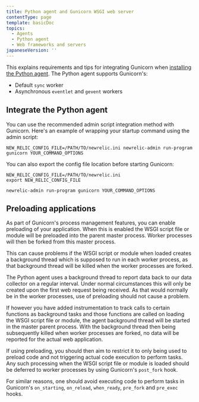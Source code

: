 ```yaml
---
title: Python agent and Gunicorn WSGI web server
contentType: page
template: basicDoc
topics:
  - Agents
  - Python agent
  - Web frameworks and servers
japaneseVersion: ''
---
```


This explains requirements and tips for integrating Gunicorn when [installing the Python agent](/docs/agents/python-agent/installation-configuration/python-agent-installation). The Python agent supports Gunicorn's:

* Default `sync` worker
* Asynchronous `eventlet` and `gevent` workers

## Integrate the Python agent

You can use the recommended admin script integration method with Gunicorn. Here's an example of wrapping your startup command using the admin script:

```
NEW_RELIC_CONFIG_FILE=/PATH/TO/newrelic.ini newrelic-admin run-program gunicorn YOUR_COMMAND_OPTIONS
```

You can also export the config file location before starting Gunicorn:

```
NEW_RELIC_CONFIG_FILE=/PATH/TO/newrelic.ini
export NEW_RELIC_CONFIG_FILE

newrelic-admin run-program gunicorn YOUR_COMMAND_OPTIONS
```

## Preloading applications

As part of Gunicorn's process management features, you can enable preloading of your application. When this is enabled the WSGI script file or module will be preloaded into the parent master process. Worker processes will then be forked from this master process.

This can cause problems if the WSGI script or module when loaded creates a background thread which is supposed to run in each worker process, as that background thread will be killed when the worker processes are forked.

The Python agent uses a background thread to report data back to our data collector on a regular interval. Under normal circumstances this will only be created upon the first web request being received. As that would normally be in the worker processes, use of preloading should not cause a problem.

If however you have added instrumentation to track calls to certain functions as background tasks and those functions are called on loading the WSGI script file or module, the agent background thread will be started in the master parent process. With the background thread then being subsequently killed when worker processes are forked, no data will be reported for the actual web application.

If using preloading, you should then aim to restrict it to only being used to preload code and not triggering actual code execution to perform tasks. Any such processing when the WSGI script file or module is loaded should be deferred to worker processes by using Gunicorn's `post_fork` hook.

For similar reasons, one should avoid executing code to perform tasks in Gunicorn's `on_starting`, `on_reload`, `when_ready`, `pre_fork` and `pre_exec` hooks.
